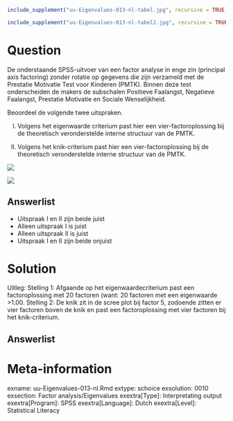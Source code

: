 ```{r, echo = FALSE, results = "hide"}
include_supplement("uu-Eigenvalues-013-nl-tabel.jpg", recursive = TRUE)
```

```{r, echo = FALSE, results = "hide"}
include_supplement("uu-Eigenvalues-013-nl-tabel2.jpg", recursive = TRUE)
```

Question
========
De onderstaande SPSS-uitvoer van een factor analyse in enge zin (principal axis factoring) zonder rotatie op gegevens die zijn verzameld met de Prestatie Motivatie Test voor Kinderen (PMTK). Binnen deze test onderscheiden de makers de subschalen Positieve Faalangst, Negatieve Faalangst, Prestatie Motivatie en Sociale Wenselijkheid. 

Beoordeel de volgende twee uitspraken.

I.	Volgens het eigenwaarde criterium past hier een vier-factoroplossing bij de theoretisch veronderstelde interne structuur van de PMTK.

II.	Volgens het knik-criterium past hier een vier-factoroplossing bij de theoretisch veronderstelde interne structuur van de PMTK.


![](uu-Eigenvalues-013-nl-tabel.jpg)
  
![](uu-Eigenvalues-013-nl-tabel2.jpg)
  
    
Answerlist
----------
* Uitspraak I en II zijn beide juist
* Alleen uitspraak I is juist
* Alleen uitspraak II is juist
* Uitspraak I en II zijn beide onjuist

Solution
========
  
Uitleg: Stelling 1: Afgaande op het eigenwaardecriterium past een factoroplossing met 20 factoren (want: 20 factoren met een eigenwaarde >1.00.
Stelling 2: De knik zit in de scree plot bij factor 5, zodoende zitten er vier factoren boven de knik en past een factoroplossing met vier factoren bij het knik-criterium.


Answerlist
----------



Meta-information
================
exname: uu-Eigenvalues-013-nl.Rmd
extype: schoice
exsolution: 0010
exsection: Factor analysis/Eigenvalues
exextra[Type]: Interpretating output
exextra[Program]: SPSS
exextra[Language]: Dutch
exextra[Level]: Statistical Literacy
